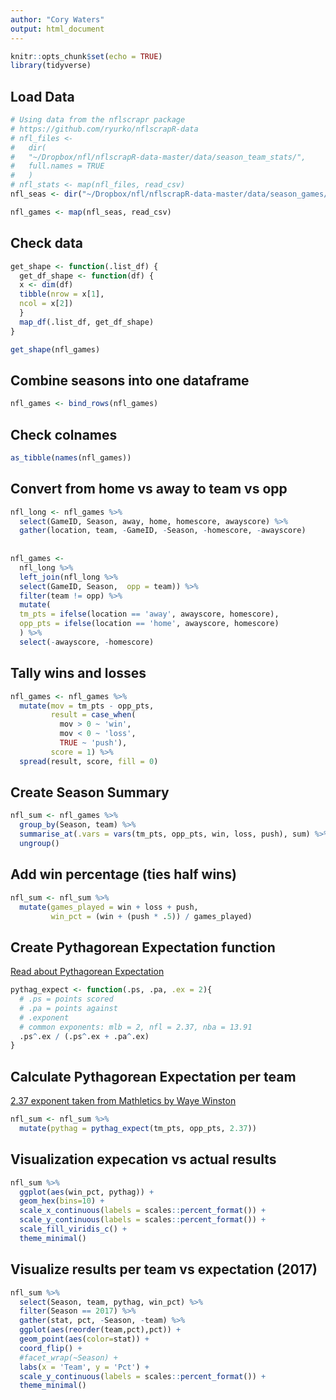 ```yaml
---
author: "Cory Waters"
output: html_document
---
```



```r
knitr::opts_chunk$set(echo = TRUE)
library(tidyverse)

```

## Load Data

```r
# Using data from the nflscrapr package
# https://github.com/ryurko/nflscrapR-data
# nfl_files <-
#   dir(
#   "~/Dropbox/nfl/nflscrapR-data-master/data/season_team_stats/",
#   full.names = TRUE
#   )
# nfl_stats <- map(nfl_files, read_csv)
nfl_seas <- dir("~/Dropbox/nfl/nflscrapR-data-master/data/season_games/", full.names = TRUE)

nfl_games <- map(nfl_seas, read_csv)
```

## Check data

```r
get_shape <- function(.list_df) {
  get_df_shape <- function(df) {
  x <- dim(df)
  tibble(nrow = x[1],
  ncol = x[2])
  }
  map_df(.list_df, get_df_shape)
}

get_shape(nfl_games)
```

## Combine seasons into one dataframe

```r
nfl_games <- bind_rows(nfl_games)
```

## Check colnames

```r
as_tibble(names(nfl_games))
```

## Convert from home vs away to team vs opp

```r

nfl_long <- nfl_games %>%
  select(GameID, Season, away, home, homescore, awayscore) %>%
  gather(location, team, -GameID, -Season, -homescore, -awayscore)
  
  
nfl_games <-
  nfl_long %>%
  left_join(nfl_long %>%
  select(GameID, Season,  opp = team)) %>%
  filter(team != opp) %>%
  mutate(
  tm_pts = ifelse(location == 'away', awayscore, homescore),
  opp_pts = ifelse(location == 'home', awayscore, homescore)
  ) %>%
  select(-awayscore, -homescore)
```

## Tally wins and losses

```r
nfl_games <- nfl_games %>% 
  mutate(mov = tm_pts - opp_pts,
         result = case_when(
           mov > 0 ~ 'win',
           mov < 0 ~ 'loss',
           TRUE ~ 'push'),
         score = 1) %>% 
  spread(result, score, fill = 0)

```

## Create Season Summary

```r
nfl_sum <- nfl_games %>% 
  group_by(Season, team) %>% 
  summarise_at(.vars = vars(tm_pts, opp_pts, win, loss, push), sum) %>% 
  ungroup()
```

## Add win percentage (ties half wins)

```r
nfl_sum <- nfl_sum %>% 
  mutate(games_played = win + loss + push,
         win_pct = (win + (push * .5)) / games_played)
```

## Create Pythagorean Expectation function

[Read about Pythagorean Expectation](https://en.wikipedia.org/wiki/Pythagorean_expectation)

```r
pythag_expect <- function(.ps, .pa, .ex = 2){
  # .ps = points scored
  # .pa = points against
  # .exponent
  # common exponents: mlb = 2, nfl = 2.37, nba = 13.91
  .ps^.ex / (.ps^.ex + .pa^.ex)
}
```

## Calculate Pythagorean Expectation per team

[2.37 exponent taken from Mathletics by Waye Winston](https://www.amazon.com/Mathletics-Gamblers-Enthusiasts-Mathematics-Basketball/dp/0691154589)

```r
nfl_sum <- nfl_sum %>% 
  mutate(pythag = pythag_expect(tm_pts, opp_pts, 2.37))
```

## Visualization expecation vs actual results

```r
nfl_sum %>%
  ggplot(aes(win_pct, pythag)) +
  geom_hex(bins=10) +
  scale_x_continuous(labels = scales::percent_format()) +
  scale_y_continuous(labels = scales::percent_format()) +
  scale_fill_viridis_c() +
  theme_minimal()
```

## Visualize results per team vs expectation (2017)

```r
nfl_sum %>% 
  select(Season, team, pythag, win_pct) %>% 
  filter(Season == 2017) %>% 
  gather(stat, pct, -Season, -team) %>% 
  ggplot(aes(reorder(team,pct),pct)) +
  geom_point(aes(color=stat)) + 
  coord_flip() +
  #facet_wrap(~Season) + 
  labs(x = 'Team', y = 'Pct') +
  scale_y_continuous(labels = scales::percent_format()) + 
  theme_minimal()
```
